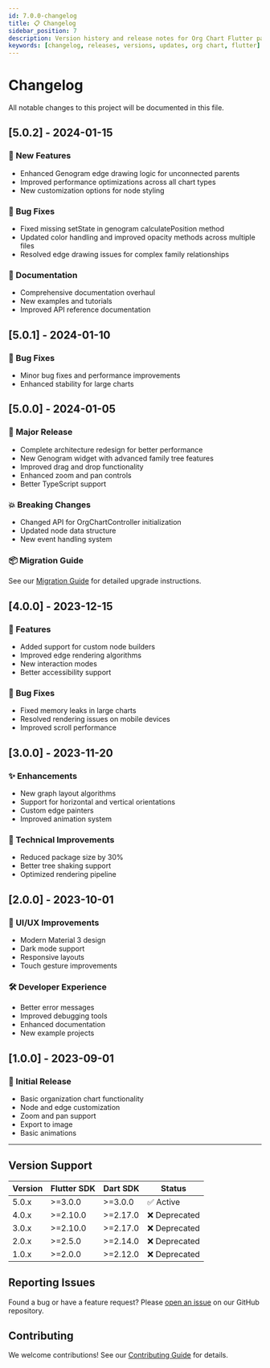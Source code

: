 ```yaml
---
id: 7.0.0-changelog
title: 📋 Changelog
sidebar_position: 7
description: Version history and release notes for Org Chart Flutter package
keywords: [changelog, releases, versions, updates, org chart, flutter]
---
```


# Changelog

All notable changes to this project will be documented in this file.

## [5.0.2] - 2024-01-15

### 🎉 New Features
- Enhanced Genogram edge drawing logic for unconnected parents
- Improved performance optimizations across all chart types
- New customization options for node styling

### 🐛 Bug Fixes
- Fixed missing setState in genogram calculatePosition method
- Updated color handling and improved opacity methods across multiple files
- Resolved edge drawing issues for complex family relationships

### 📝 Documentation
- Comprehensive documentation overhaul
- New examples and tutorials
- Improved API reference documentation

## [5.0.1] - 2024-01-10

### 🐛 Bug Fixes
- Minor bug fixes and performance improvements
- Enhanced stability for large charts

## [5.0.0] - 2024-01-05

### 🚀 Major Release
- Complete architecture redesign for better performance
- New Genogram widget with advanced family tree features
- Improved drag and drop functionality
- Enhanced zoom and pan controls
- Better TypeScript support

### 💥 Breaking Changes
- Changed API for OrgChartController initialization
- Updated node data structure
- New event handling system

### 📦 Migration Guide
See our [Migration Guide](/docs/2.0.0-getting-started/04-migration-guide) for detailed upgrade instructions.

## [4.0.0] - 2023-12-15

### 🎯 Features
- Added support for custom node builders
- Improved edge rendering algorithms
- New interaction modes
- Better accessibility support

### 🐛 Bug Fixes
- Fixed memory leaks in large charts
- Resolved rendering issues on mobile devices
- Improved scroll performance

## [3.0.0] - 2023-11-20

### ✨ Enhancements
- New graph layout algorithms
- Support for horizontal and vertical orientations
- Custom edge painters
- Improved animation system

### 🔧 Technical Improvements
- Reduced package size by 30%
- Better tree shaking support
- Optimized rendering pipeline

## [2.0.0] - 2023-10-01

### 🎨 UI/UX Improvements
- Modern Material 3 design
- Dark mode support
- Responsive layouts
- Touch gesture improvements

### 🛠️ Developer Experience
- Better error messages
- Improved debugging tools
- Enhanced documentation
- New example projects

## [1.0.0] - 2023-09-01

### 🎊 Initial Release
- Basic organization chart functionality
- Node and edge customization
- Zoom and pan support
- Export to image
- Basic animations

---

## Version Support

| Version | Flutter SDK | Dart SDK | Status |
|---------|------------|----------|---------|
| 5.0.x   | >=3.0.0    | >=3.0.0  | ✅ Active |
| 4.0.x   | >=2.10.0   | >=2.17.0 | ❌ Deprecated |
| 3.0.x   | >=2.10.0   | >=2.17.0 | ❌ Deprecated |
| 2.0.x   | >=2.5.0    | >=2.14.0 | ❌ Deprecated |
| 1.0.x   | >=2.0.0    | >=2.12.0 | ❌ Deprecated |

## Reporting Issues

Found a bug or have a feature request? Please [open an issue](https://github.com/ahnaifile:///home/ahnaineh/Downloads/Flutter%20Org%20Chart%20Logo%20Design.pngneh/org_chart/issues) on our GitHub repository.

## Contributing

We welcome contributions! See our [Contributing Guide](https://github.com/ahnaineh/org_chart/blob/main/CONTRIBUTING.md) for details.